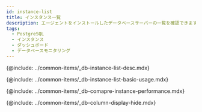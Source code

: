 ```yaml
---
id: instance-list
title: インスタンス一覧
description: エージェントをインストールしたデータベースサーバーの一覧を確認できます。
tags:
  - PostgreSQL
  - インスタンス
  - ダッシュボード
  - データベースモニタリング
---
```



<Note product='PostgreSQL' link='../postgresql-v1/instance-list' />

{@include: ../common-items/_db-instance-list-desc.mdx}

<!-- ## 기본 화면 안내 -->

{@include: ../common-items/_db-instance-list-basic-usage.mdx}  

{@include: ../common-items/_db-comapre-instance-performance.mdx}

{@include: ../common-items/_db-column-display-hide.mdx}
